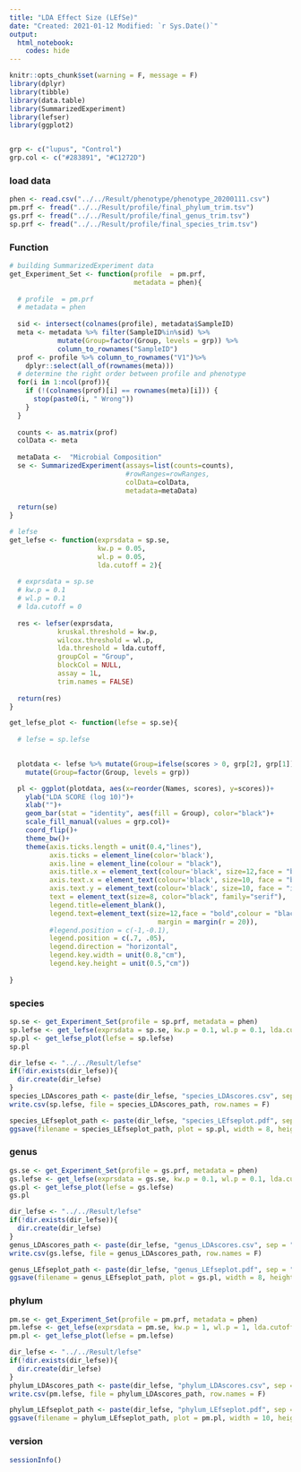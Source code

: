 ---
title: "LDA Effect Size (LEfSe)"
date: "Created: 2021-01-12 Modified: `r Sys.Date()`"
output: 
  html_notebook:
    codes: hide
---

```{r setup, include=FALSE}
knitr::opts_chunk$set(warning = F, message = F)
library(dplyr)
library(tibble)
library(data.table)
library(SummarizedExperiment)
library(lefser)
library(ggplot2)


grp <- c("lupus", "Control")
grp.col <- c("#283891", "#C1272D")
```


### load data
```{r}
phen <- read.csv("../../Result/phenotype/phenotype_20200111.csv")
pm.prf <- fread("../../Result/profile/final_phylum_trim.tsv") 
gs.prf <- fread("../../Result/profile/final_genus_trim.tsv")
sp.prf <- fread("../../Result/profile/final_species_trim.tsv")
```


### Function
```{r}
# building SummarizedExperiment data
get_Experiment_Set <- function(profile  = pm.prf,
                               metadata = phen){
  
  # profile  = pm.prf
  # metadata = phen
  
  sid <- intersect(colnames(profile), metadata$SampleID)
  meta <- metadata %>% filter(SampleID%in%sid) %>%
            mutate(Group=factor(Group, levels = grp)) %>%
            column_to_rownames("SampleID") 
  prof <- profile %>% column_to_rownames("V1")%>% 
    dplyr::select(all_of(rownames(meta)))
  # determine the right order between profile and phenotype 
  for(i in 1:ncol(prof)){ 
    if (!(colnames(prof)[i] == rownames(meta)[i])) {
      stop(paste0(i, " Wrong"))
    }
  }
  
  counts <- as.matrix(prof)
  colData <- meta
  
  metaData <-  "Microbial Composition"
  se <- SummarizedExperiment(assays=list(counts=counts),
                             #rowRanges=rowRanges, 
                             colData=colData,
                             metadata=metaData)
  
  return(se)
}

# lefse
get_lefse <- function(exprsdata = sp.se,
                      kw.p = 0.05,
                      wl.p = 0.05,
                      lda.cutoff = 2){
  
  # exprsdata = sp.se
  # kw.p = 0.1
  # wl.p = 0.1
  # lda.cutoff = 0
  
  res <- lefser(exprsdata,
            kruskal.threshold = kw.p,
            wilcox.threshold = wl.p,
            lda.threshold = lda.cutoff,
            groupCol = "Group",
            blockCol = NULL,
            assay = 1L,
            trim.names = FALSE)
  
  return(res)
}

get_lefse_plot <- function(lefse = sp.se){
  
  # lefse = sp.lefse

  
  plotdata <- lefse %>% mutate(Group=ifelse(scores > 0, grp[2], grp[1])) %>%
    mutate(Group=factor(Group, levels = grp))

  pl <- ggplot(plotdata, aes(x=reorder(Names, scores), y=scores))+ 
    ylab("LDA SCORE (log 10)")+
    xlab("")+
    geom_bar(stat = "identity", aes(fill = Group), color="black")+
    scale_fill_manual(values = grp.col)+
    coord_flip()+
    theme_bw()+
    theme(axis.ticks.length = unit(0.4,"lines"), 
          axis.ticks = element_line(color='black'),
          axis.line = element_line(colour = "black"),
          axis.title.x = element_text(colour='black', size=12,face = "bold"),
          axis.text.x = element_text(colour='black', size=10, face = "bold"),
          axis.text.y = element_text(colour='black', size=10, face = "italic"),
          text = element_text(size=8, color="black", family="serif"),
          legend.title=element_blank(),
          legend.text=element_text(size=12,face = "bold",colour = "black",
                                     margin = margin(r = 20)),
          #legend.position = c(-1,-0.1),
          legend.position = c(.7, .05),
          legend.direction = "horizontal",
          legend.key.width = unit(0.8,"cm"),
          legend.key.height = unit(0.5,"cm"))  
    
}
```


### species
```{r}
sp.se <- get_Experiment_Set(profile = sp.prf, metadata = phen)
sp.lefse <- get_lefse(exprsdata = sp.se, kw.p = 0.1, wl.p = 0.1, lda.cutoff = 0)
sp.pl <- get_lefse_plot(lefse = sp.lefse)
sp.pl

dir_lefse <- "../../Result/lefse"
if(!dir.exists(dir_lefse)){
  dir.create(dir_lefse)
}
species_LDAscores_path <- paste(dir_lefse, "species_LDAscores.csv", sep = "/")
write.csv(sp.lefse, file = species_LDAscores_path, row.names = F)

species_LEfseplot_path <- paste(dir_lefse, "species_LEfseplot.pdf", sep = "/")
ggsave(filename = species_LEfseplot_path, plot = sp.pl, width = 8, height = 7, dpi = 600)
```


### genus
```{r}
gs.se <- get_Experiment_Set(profile = gs.prf, metadata = phen)
gs.lefse <- get_lefse(exprsdata = gs.se, kw.p = 0.1, wl.p = 0.1, lda.cutoff = 0)
gs.pl <- get_lefse_plot(lefse = gs.lefse)
gs.pl

dir_lefse <- "../../Result/lefse"
if(!dir.exists(dir_lefse)){
  dir.create(dir_lefse)
}
genus_LDAscores_path <- paste(dir_lefse, "genus_LDAscores.csv", sep = "/")
write.csv(gs.lefse, file = genus_LDAscores_path, row.names = F)

genus_LEfseplot_path <- paste(dir_lefse, "genus_LEfseplot.pdf", sep = "/")
ggsave(filename = genus_LEfseplot_path, plot = gs.pl, width = 8, height = 5, dpi = 600)
```


### phylum
```{r, fig.height=5, fig.width=12}
pm.se <- get_Experiment_Set(profile = pm.prf, metadata = phen)
pm.lefse <- get_lefse(exprsdata = pm.se, kw.p = 1, wl.p = 1, lda.cutoff = 0)
pm.pl <- get_lefse_plot(lefse = pm.lefse)

dir_lefse <- "../../Result/lefse"
if(!dir.exists(dir_lefse)){
  dir.create(dir_lefse)
}
phylum_LDAscores_path <- paste(dir_lefse, "phylum_LDAscores.csv", sep = "/")
write.csv(pm.lefse, file = phylum_LDAscores_path, row.names = F)

phylum_LEfseplot_path <- paste(dir_lefse, "phylum_LEfseplot.pdf", sep = "/")
ggsave(filename = phylum_LEfseplot_path, plot = pm.pl, width = 10, height = 3, dpi = 600)
```

### version
```{r}
sessionInfo()
```
